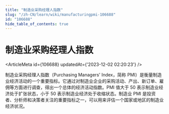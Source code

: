 ```yaml
---
title: "制造业采购经理人指数"
slug: "/zh-CN/learn/wiki/manufacturingpmi-106688"
id: "106688"
hide_table_of_contents: true
---
```



# 制造业采购经理人指数

<ArticleMeta id={106688} updatedAt={'2023-12-02 02:20:23'} />
<div className='border-solid border-b border-t-0 my-4 border-[var(--ifm-color-gray-300)]' />

制造业采购经理人指数（Purchasing Managers' Index，简称 PMI）是衡量制造业经济活动的一个重要指标。它通过对制造业企业的采购活动、产出、新订单、雇佣等方面进行调查，得出一个总体的经济活动指数。PMI 值大于 50 表示制造业经济处于扩张状态，小于 50 表示制造业经济处于收缩状态。制造业 PMI 是投资者、分析师和决策者关注的重要指标之一，可以用来评估一个国家或地区的制造业经济状况。

